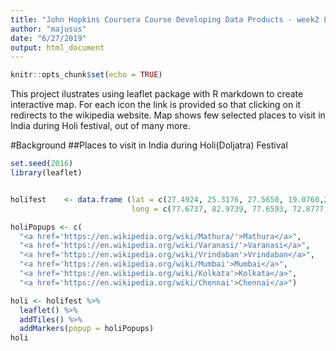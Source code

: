 ```yaml
---
title: "John Hopkins Coursera Course Developing Data Products - week2 Leaflet project"
author: "majusus"
date: "6/27/2019"
output: html_document
---
```


```r
knitr::opts_chunk$set(echo = TRUE)
```

This project ilustrates using leaflet package with R markdown to create interactive map. For each icon the link is provided so that clicking on it redirects to the wikipedia website. Map shows few selected places to visit in India during Holi festival, out of many more.

#Background
##Places to visit in India during Holi(Doljatra) Festival

```r
set.seed(2016)
library(leaflet)


holifest    <- data.frame (lat = c(27.4924, 25.3176, 27.5650, 19.0760,22.5726,13.0827),
                           long = c(77.6737, 82.9739, 77.6593, 72.8777,88.3639,80.2707))

holiPopups <- c(
  "<a href='https://en.wikipedia.org/wiki/Mathura/'>Mathura</a>",
  "<a href='https://en.wikipedia.org/wiki/Varanasi/'>Varanasi</a>",
  "<a href='https://en.wikipedia.org/wiki/Vrindaban'>Vrindaban</a>",
  "<a href='https://en.wikipedia.org/wiki/Mumbai'>Mumbai</a>",
  "<a href='https://en.wikipedia.org/wiki/Kolkata'>Kolkata</a>",
  "<a href='https://en.wikipedia.org/wiki/Chennai'>Chennai</a>")

holi <- holifest %>% 
  leaflet() %>%
  addTiles() %>%
  addMarkers(popup = holiPopups)
holi
```
